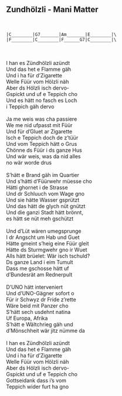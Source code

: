 ## Zundhölzli - Mani Matter
\
```
|C________|G7_______|Am_______|E________|\
|F________|C________|F______G7|C________|\
```
\
\
I han es Zündhölzli azündt\
Und das het e Flamme gäh\
Und i ha für d'Zigarette\
Welle Füür vom Hölzli näh\
Aber ds Hölzli isch dervo-\
Gspickt und uf e Teppich cho\
Und es hätt no fasch es Loch \
i Teppich gäh dervo\
\
Ja me weis was cha passiere\
We me nid ufpasst mit Füür\
Und für d'Gluet ar Zigarette\
Isch e Teppich doch de z'tüür\
Und vom Teppich hätt o Grus\
Chönne ds Füür i ds ganze Hus\
Und wär weis, was da nid alles \
no wär worde drus\
\
S'hätt e Brand gäh im Quartier\
Und s'hätti d'Füürwehr müesse cho\
Hätti ghornet i de Strasse\
Und dr Schluuch vom Wage gno\
Und sie hätte Wasser gsprützt\
Und das hätt de glych nüt gnützt\
Und die ganzi Stadt hätt brönnt, \
es hätt se nüt meh gschützt\
\
Und d'Lüt wären umegsprunge\
I dr Angscht um Hab und Guet\
Hätte gmeint s'heig eine Füür gleit\
Hätte ds Sturmgwehr gno ir Wuet\
Alls hätt brüelet: Wär isch tschuld?\
Ds ganze Land i eim Tumult\
Dass me gschosse hätt uf \
d'Bundesrät am Rednerpult\
\
D'UNO hätt interveniert\
Und d'UNO-Gägner sofort o\
Für ir Schwyz dr Fride z'rette\
Wäre beid mit Panzer cho\
S'hätt sech usdehnt natina\
Uf Europa, Afrika\
S'hätt e Wältchrieg gäh und \
d'Mönschheit wär jitz nümme da\
\
I han es Zündhölzli azündt\
Und das het e Flamme gäh\
Und i ha für d'Zigarette\
Welle Füür vom Hölzli näh\
Aber ds Hölzli isch dervo-\
Gspickt und uf e Teppich cho \
Gottseidank dass i's vom \
Teppich wider furt ha gno\
